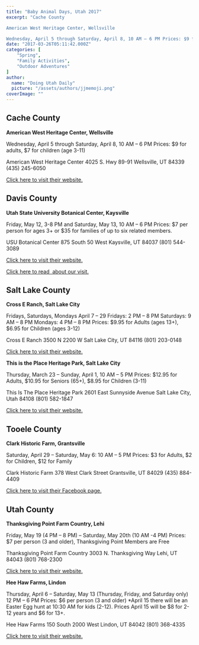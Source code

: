 ```yaml
---
title: "Baby Animal Days, Utah 2017"
excerpt: "Cache County

American West Heritage Center, Wellsville

Wednesday, April 5 through Saturday, April 8, 10 AM – 6 PM Prices: $9 for adults, $7 for chi..."
date: "2017-03-26T05:11:42.000Z"
categories: [
    "Spring",
    "Family Activities",
    "Outdoor Adventures"
]
author:
  name: "Doing Utah Daily"
  picture: "/assets/authors/jjmemoji.png"
coverImage: ""
---
```


## Cache County

**American West Heritage Center, Wellsville**

Wednesday, April 5 through Saturday, April 8, 10 AM – 6 PM Prices: $9 for adults, $7 for children (age 3-11)

American West Heritage Center 4025 S. Hwy 89-91 Wellsville, UT 84339 (435) 245-6050

[Click here to visit their website.](https://www.awhc.org/index.php/babyanimaldays/)

## Davis County

**Utah State University Botanical Center, Kaysville**

Friday, May 12, 3-8 PM and Saturday, May 13, 10 AM – 6 PM Prices: $7 per person for ages 3+ or $35 for families of up to six related members.

USU Botanical Center 875 South 50 West Kaysville, UT 84037 (801) 544-3089

[Click here to visit their website.](https://www.babyanimaldays.org/)

[Click here to read  about our visit.](https://blog.doingutahdaily.com/2017/03/21/baby-animal-days-at-usu-botanical-garden-kaysville-utah/)

## Salt Lake County

**Cross E Ranch, Salt Lake City**

Fridays, Saturdays, Mondays April 7 – 29 Fridays: 2 PM – 8 PM Saturdays: 9 AM – 8 PM Mondays: 4 PM – 8 PM Prices: $9.95 for Adults (ages 13+), $6.95 for Children (ages 3-12)

Cross E Ranch 3500 N 2200 W Salt Lake City, UT 84116 (801) 203-0148

[Click here to visit their website.](https://www.crosseranch.com/tickets.content)

**This is the Place Heritage Park, Salt Lake City**

Thursday, March 23 – Sunday, April 1, 10 AM – 5 PM Prices: $12.95 for Adults, $10.95 for Seniors (65+), $8.95 for Children (3-11)

This Is The Place Heritage Park 2601 East Sunnyside Avenue Salt Lake City, Utah 84108 (801) 582-1847

[Click here to visit their website.](https://www.thisistheplace.org/todays-fun/baby-animal-season-kickoff.content)

## Tooele County

**Clark Historic Farm, Grantsville**

Saturday, April 29 – Saturday, May 6: 10 AM – 5 PM Prices: $3 for Adults, $2 for Children, $12 for Family

Clark Historic Farm 378 West Clark Street Grantsville, UT 84029 (435) 884-4409

[Click here to visit their Facebook page.](https://www.facebook.com/clarkhistoricfarm/)

## Utah County

**Thanksgiving Point Farm Country, Lehi**

Friday, May 19 (4 PM – 8 PM) – Saturday, May 20th (10 AM -4 PM) Prices: $7 per person (3 and older), Thanksgiving Point Members are Free

Thanksgiving Point Farm Country 3003 N. Thanksgiving Way Lehi, UT 84043 (801) 768-2300

[Click here to visit their website.](https://www.thanksgivingpoint.org/experience/farm-country/)

**Hee Haw Farms, Lindon**

Thursday, April 6 – Saturday, May 13 (Thursday, Friday, and Saturday only) 12 PM – 6 PM Prices: $6 per person (3 and older) \*April 15 there will be an Easter Egg hunt at 10:30 AM for kids (2-12). Prices April 15 will be $8 for 2-12 years and $6 for 13+.

Hee Haw Farms 150 South 2000 West Lindon, UT 84042 (801) 368-4335

[Click here to visit their website.](https://www.heehawfarms.com/)
